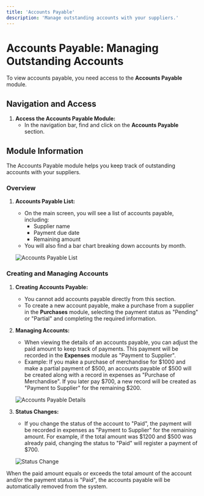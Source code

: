 ```yaml
---
title: 'Accounts Payable'
description: 'Manage outstanding accounts with your suppliers.'
---
```


# Accounts Payable: Managing Outstanding Accounts

To view accounts payable, you need access to the **Accounts Payable** module.

## Navigation and Access

1. **Access the Accounts Payable Module:**
   - In the navigation bar, find and click on the **Accounts Payable** section.

## Module Information

The Accounts Payable module helps you keep track of outstanding accounts with your suppliers.

### Overview

1. **Accounts Payable List:**
   - On the main screen, you will see a list of accounts payable, including:
     - Supplier name
     - Payment due date
     - Remaining amount
   - You will also find a bar chart breaking down accounts by month.

   <img
     className="block"
     src="/images/accounts-payable-list-en.png"
     alt="Accounts Payable List"
   />

### Creating and Managing Accounts

1. **Creating Accounts Payable:**
   - You cannot add accounts payable directly from this section.
   - To create a new account payable, make a purchase from a supplier in the **Purchases** module, selecting the payment status as "Pending" or "Partial" and completing the required information.

2. **Managing Accounts:**
   - When viewing the details of an accounts payable, you can adjust the paid amount to keep track of payments. This payment will be recorded in the **Expenses** module as "Payment to Supplier".
   - Example: If you make a purchase of merchandise for $1000 and make a partial payment of $500, an accounts payable of $500 will be created along with a record in expenses as "Purchase of Merchandise". If you later pay $700, a new record will be created as "Payment to Supplier" for the remaining $200.

   <img
     className="block"
     src="/images/accounts-payable-details-en.png"
     alt="Accounts Payable Details"
   />

3. **Status Changes:**
   - If you change the status of the account to "Paid", the payment will be recorded in expenses as "Payment to Supplier" for the remaining amount. For example, if the total amount was $1200 and $500 was already paid, changing the status to "Paid" will register a payment of $700.

   <img
     className="block"
     src="/images/accounts-payable-status-en.png"
     alt="Status Change"
   />

When the paid amount equals or exceeds the total amount of the account and/or the payment status is "Paid", the accounts payable will be automatically removed from the system.
